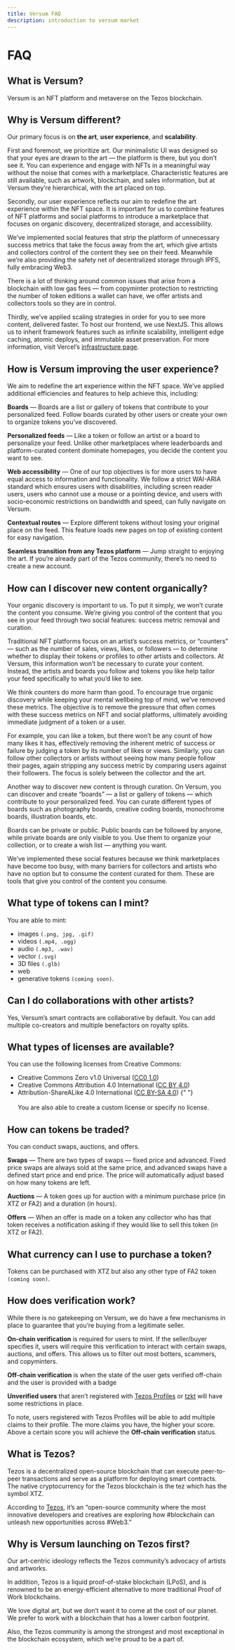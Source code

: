 ```yaml
---
title: Versum FAQ
description: introduction to versum market
---
```


# FAQ

## What is Versum?

Versum is an NFT platform and metaverse on the Tezos blockchain.

## Why is Versum different?

Our primary focus is on **the art**, **user experience**, and **scalability**.

First and foremost, we prioritize art. Our minimalistic UI was designed so that your eyes are drawn to the art — the platform is there, but you don’t see it. You can experience and engage with NFTs in a meaningful way without the noise that comes with a marketplace. Characteristic features are still available, such as artwork, blockchain, and sales information, but at Versum they’re hierarchical, with the art placed on top.

Secondly, our user experience reflects our aim to redefine the art experience within the NFT space. It is important for us to combine features of NFT platforms and social platforms to introduce a marketplace that focuses on organic discovery, decentralized storage, and accessibility.

We’ve implemented social features that strip the platform of unnecessary success metrics that take the focus away from the art, which give artists and collectors control of the content they see on their feed. Meanwhile we’re also providing the safety net of decentralized storage through IPFS, fully embracing Web3.

There is a lot of thinking around common issues that arise from a blockchain with low gas fees — from copyminter protection to restricting the number of token editions a wallet can have, we offer artists and collectors tools so they are in control.

Thirdly, we’ve applied scaling strategies in order for you to see more content, delivered faster. To host our frontend, we use NextJS. This allows us to inherit framework features such as infinite scalability, intelligent edge caching, atomic deploys, and immutable asset preservation. For more information, visit Vercel’s [infrastructure page](https://vercel.com/features/infrastructure).

## How is Versum improving the user experience?

We aim to redefine the art experience within the NFT space. We’ve applied additional efficiencies and features to help achieve this, including:

**Boards** — Boards are a list or gallery of tokens that contribute to your personalized feed. Follow boards curated by other users or create your own to organize tokens you’ve discovered.<br/>

**Personalized feeds** — Like a token or follow an artist or a board to personalize your feed. Unlike other marketplaces where leaderboards and platform-curated content dominate homepages, you decide the content you want to see.<br/>

**Web accessibility** — One of our top objectives is for more users to have equal access to information and functionality. We follow a strict WAI-ARIA standard which ensures users with disabilities, including screen reader users, users who cannot use a mouse or a pointing device, and users with socio-economic restrictions on bandwidth and speed, can fully navigate on Versum.<br/>

**Contextual routes** — Explore different tokens without losing your original place on the feed. This feature loads new pages on top of existing content for easy navigation.<br/>

**Seamless transition from any Tezos platform** — Jump straight to enjoying the art. If you’re already part of the Tezos community, there’s no need to create a new account.<br/>

## How can I discover new content organically?

Your organic discovery is important to us. To put it simply, we won’t curate the content you consume. We’re giving you control of the content that you see in your feed through two social features: success metric removal and curation.

Traditional NFT platforms focus on an artist’s success metrics, or “counters” — such as the number of sales, views, likes, or followers — to determine whether to display their tokens or profiles to other artists and collectors. At Versum, this information won’t be necessary to curate your content. Instead, the artists and boards you follow and tokens you like help tailor your feed specifically to what you’d like to see.

We think counters do more harm than good. To encourage true organic discovery while keeping your mental wellbeing top of mind, we’ve removed these metrics. The objective is to remove the pressure that often comes with these success metrics on NFT and social platforms, ultimately avoiding immediate judgment of a token or a user.

For example, you can like a token, but there won’t be any count of how many likes it has, effectively removing the inherent metric of success or failure by judging a token by its number of likes or views. Similarly, you can follow other collectors or artists without seeing how many people follow their pages, again stripping any success metric by comparing users against their followers. The focus is solely between the collector and the art.

Another way to discover new content is through curation. On Versum, you can discover and create “boards” — a list or gallery of tokens — which contribute to your personalized feed. You can curate different types of boards such as photography boards, creative coding boards, monochrome boards, illustration boards, etc.

Boards can be private or public. Public boards can be followed by anyone, while private boards are only visible to you. Use them to organize your collection, or to create a wish list — anything you want.

We’ve implemented these social features because we think marketplaces have become too busy, with many barriers for collectors and artists who have no option but to consume the content curated for them. These are tools that give you control of the content you consume.

## What type of tokens can I mint?

You are able to mint:

- images `(.png, jpg, .gif)`
- videos `(.mp4, .ogg)`
- audio `(.mp3, .wav)`
- vector `(.svg)`
- 3D files `(.glb)`
- web
- generative tokens `(coming soon)`.

## Can I do collaborations with other artists?

Yes, Versum’s smart contracts are collaborative by default. You can add multiple co-creators and multiple benefactors on royalty splits.

## What types of licenses are available?

You can use the following licenses from Creative Commons:

- Creative Commons Zero v1.0 Universal ([CC0 1.0](https://creativecommons.org/publicdomain/zero/1.0/))
- Creative Commons Attribution 4.0 International ([CC BY 4.0](https://creativecommons.org/licenses/by/4.0/))
- Attribution-ShareALike 4.0 International ([CC BY-SA 4.0](https://creativecommons.org/licenses/by-sa/4.0/))
  {" "}
  <br />
  <br />
  You are also able to create a custom license or specify no license.

## How can tokens be traded?

You can conduct swaps, auctions, and offers.

**Swaps** — There are two types of swaps — fixed price and advanced. Fixed price swaps are always sold at the same price, and advanced swaps have a defined start price and end price. The price will automatically adjust based on how many tokens are left.<br/>

**Auctions** — A token goes up for auction with a minimum purchase price (in XTZ or FA2) and a duration (in hours).<br/>

**Offers** — When an offer is made on a token any collector who has that token receives a notification asking if they would like to sell this token (in XTZ or FA2).<br/>

## What currency can I use to purchase a token?

Tokens can be purchased with XTZ but also any other type of FA2 token `(coming soon)`.

## How does verification work?

While there is no gatekeeping on Versum, we do have a few mechanisms in place to guarantee that you’re buying from a legitimate seller.

**On-chain verification** is required for users to mint. If the seller/buyer specifies it, users will require this verification to interact with certain swaps, auctions, and offers. This allows us to filter out most botters, scammers, and copyminters.<br/>

**Off-chain verification** is when the state of the user gets verified off-chain and the user is provided with a badge<br/>

**Unverified users** that aren’t registered with [Tezos Profiles](https://tzprofiles.com/) or [tzkt](https://tzkt.io) will have some restrictions in place.<br/>

To note, users registered with Tezos Profiles will be able to add multiple claims to their profile. The more claims you have, the higher your score. Above a certain score you will achieve the **Off-chain verification** status.

## What is Tezos?

Tezos is a decentralized open-source blockchain that can execute peer-to-peer transactions and serve as a platform for deploying smart contracts. The native cryptocurrency for the Tezos blockchain is the tez which has the symbol XTZ.

According to [Tezos](https://twitter.com/tezos/status/1475875210339495945?s=12), it’s an “open-source community where the most innovative developers and creatives are exploring how #blockchain can unleash new opportunities across #Web3.”

## Why is Versum launching on Tezos first?

Our art-centric ideology reflects the Tezos community’s advocacy of artists and artworks.

In addition, Tezos is a liquid proof-of-stake blockchain (LPoS), and is renowned to be an energy-efficient alternative to more traditional Proof of Work blockchains.

We love digital art, but we don’t want it to come at the cost of our planet. We prefer to work with a blockchain that has a lower carbon footprint.

Also, the Tezos community is among the strongest and most exceptional in the blockchain ecosystem, which we’re proud to be a part of.
